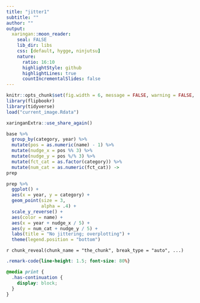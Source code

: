 ```yaml
---
title: "jitter1"
subtitle: ""
author: ""
output:
  xaringan::moon_reader:
    seal: FALSE
    lib_dir: libs
    css: [default, hygge, ninjutsu]
    nature:
      ratio: 16:10
      highlightStyle: github
      highlightLines: true
      countIncrementalSlides: false
---
```




```r
knitr::opts_chunk$set(fig.width = 6, message = FALSE, warning = FALSE, comment = "", cache = F)
library(flipbookr)
library(tidyverse)
load("current_image.Rdata")
```


```r
xaringanExtra::use_share_again()
```


```r
base %>% 
  group_by(category, year) %>% 
  mutate(pos = as.numeric(name) - 1) %>% 
  mutate(nudge_x = pos %% 3) %>% 
  mutate(nudge_y = pos %/% 3) %>% 
  mutate(fct_cat = as.factor(category)) %>% 
  mutate(num_cat = as.numeric(fct_cat)) ->
prep

prep %>% 
  ggplot() +
  aes(x = year, y = category) +
  geom_point(size = 3,
             alpha = .4) +
  scale_y_reverse() +
  aes(color = name) + 
  aes(x = year + nudge_x / 5) +
  aes(y = num_cat + nudge_y / 5) +
  labs(title = "No jittering; overplotting") +
  theme(legend.position = "bottom") 
```

`r chunk_reveal(chunk_name = "the_chunk", break_type = "auto", ...)`



```css
.remark-code{line-height: 1.5; font-size: 80%}

@media print {
  .has-continuation {
    display: block;
  }
}
```

